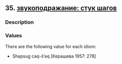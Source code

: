 ## 35. <a href =  'https://agricolamz.github.io/The_Circassian_Isoglosses_Database/35.html'>звукоподражание: стук шагов</a>
### Description



### Values
There are the following value for each idiom:

* Shapsug  cəq-š'əq [Керашева 1957: 278] 

